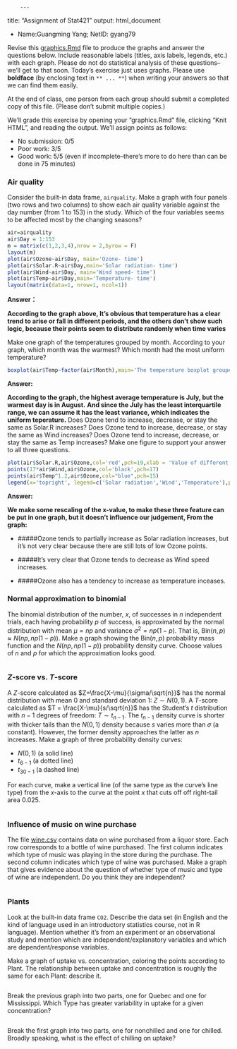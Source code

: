         ---
title: "Assignment of Stat421"
output: html_document

* Name:Guangming Yang; NetID: gyang79


Revise this [graphics.Rmd](graphics.Rmd) file to produce the graphs and answer the questions below. Include reasonable labels (titles, axis labels, legends, etc.) with each graph. Please do not do statistical analysis of these questions--we'll get to that soon. Today's exercise just uses graphs. Please use **boldface** (by enclosing text in `** ... **`) when writing your answers so that we can find them easily.

At the end of class, one person from each group should submit a completed copy of this file. (Please don't submit multiple copies.)

We'll grade this exercise by opening your "graphics.Rmd" file, clicking "Knit HTML", and reading the output. We'll assign points as follows:

* No submission: 0/5
* Poor work: 3/5
* Good work: 5/5 (even if incomplete--there's more to do here than can be done in 75 minutes)

### Air quality
Consider the built-in data frame, `airquality`. Make a graph with four panels (two rows and two columns) to show each air quality variable against the day number (from 1 to 153) in the study. Which of the four variables seems to be affected most by the changing seasons? 

```r
air=airquality
air$Day = 1:153
m = matrix(c(1,2,3,4),nrow = 2,byrow = F)
layout(m)
plot(air$Ozone~air$Day, main='Ozone- time')
plot(air$Solar.R~air$Day,main='Solar radiation- time')
plot(air$Wind~air$Day, main='Wind speed- time')
plot(air$Temp~air$Day,main='Temperature- time')
layout(matrix(data=1, nrow=1, ncol=1))
```

**Answer：**
 
 **According to the graph above, It's obvious that temperature has a clear trend to arise or fall in different periods, and the others don't show such logic, because their points seem to distribute randomly when time varies**

Make one graph of the temperatures grouped by month. According to your graph, which month was the warmest? Which month had the most uniform temperature?

```r
boxplot(air$Temp~factor(air$Month),main='The temperature boxplot grouped by months',ylab='Temperature',xlab='Month',col='blue')
```

**Answer:**

**According to the graph, the highest average temperature is July, but the warmest day is in August.**
**And since the July has the least interquartile range, we can assume it has the least variance, which indicates the uniform teperature.**
Does Ozone tend to increase, decrease, or stay the same as Solar.R increases? Does Ozone tend to increase, decrease, or stay the same as Wind increases? Does Ozone tend to increase, decrease, or stay the same as Temp increases? Make one figure to support your answer to all three questions.

```r
plot(air$Solar.R,air$Ozone,col='red',pch=19,xlab = 'Value of different variables',ylab = 'Ozone',main = 'the variation of Ozone')
points(17*air$Wind,air$Ozone,col='black',pch=17)
points(air$Temp^1.2,air$Ozone,col="blue",pch=15)
legend(x='topright', legend=c('Solar radiation','Wind','Temperature'),pch=c(19,17,15),col=c('red','black','blue'))
```

**Answer:**

**We make some rescaling of the x-value, to make these three feature can be put in one graph, but it doesn't influence our judgement, From the graph:**

* #####Ozone tends to partially increase as Solar radiation increases, but it's not very clear because there are still lots of low Ozone points.

* #####It's very clear that Ozone tends to decrease as Wind speed increases.

* #####Ozone also has a tendency to increase as temperature inceases.

### Normal approximation to binomial
The binomial distribution of the number, $x$, of successes in $n$ independent trials, each having probability $p$ of success, is approximated by the normal distribution with mean $\mu=np$ and variance $\sigma^2=np(1-p)$. That is, Bin$(n,p) \approx N(np, np(1-p))$. Make a graph showing the Bin$(n,p)$ probability mass function and the $N(np, np(1-p))$ probability density curve. Choose values of $n$ and $p$ for which the approximation looks good.

```r
```

### $Z$-score vs. $T$-score
A $Z$-score calculated as $Z=\frac{X-\mu}{\sigma/\sqrt{n}}$ has the normal distribution with mean 0 and standard deviation 1: $Z \sim N(0,1)$.
A $T$-score calculated as $T = \frac{X-\mu}{s/\sqrt{n}}$ has the Student's $t$ distribution with $n-1$ degrees of freedom: $T \sim t_{n-1}$. The $t_{n-1}$ density curve is shorter with thicker tails than the $N(0, 1)$ density because $s$ varies more than $\sigma$ (a constant). However, the former density approaches the latter as $n$ increases. Make a graph of three probability density curves:

* $N(0,1)$ (a solid line)
* $t_{6-1}$ (a dotted line)
* $t_{30-1}$ (a dashed line)

For each curve, make a vertical line (of the same type as the curve's line type) from the $x$-axis to the curve at the point $x$ that cuts off off right-tail area 0.025.

```r
```

### Influence of music on wine purchase
The file [wine.csv](http://www.stat.wisc.edu/~jgillett/327-1/graphics/wine.csv) contains data on wine purchased from a liquor store. Each row corresponds to a bottle of wine purchased. The first column indicates which type of music was playing in the store during the purchase. The second column indicates which type of wine was purchased. Make a graph that gives evidence about the question of whether type of music and type of wine are independent. Do you think they are independent?

```r
```

### Plants
Look at the built-in data frame `CO2`. Describe the data set (in English and the kind of language used in an introductory statistics course, not in R language). Mention whether it's from an experiment or an observational study and mention which are independent/explanatory variables and which are dependent/response variables.

Make a graph of uptake vs. concentration, coloring the points according to Plant. The relationship between uptake and concentration is roughly the same for each Plant: describe it.

```r
```

Break the previous graph into two parts, one for Quebec and one for Mississippi. Which Type has greater variability in uptake for a given concentration?

```r
```

Break the first graph into two parts, one for nonchilled and one for chilled. Broadly speaking, what is the effect of chilling on uptake?

```r
```
